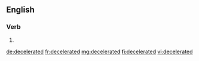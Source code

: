 ==English==

===Verb===
{{head|en|verb form}}

# {{en-past of|decelerate}}

[[de:decelerated]]
[[fr:decelerated]]
[[mg:decelerated]]
[[fi:decelerated]]
[[vi:decelerated]]